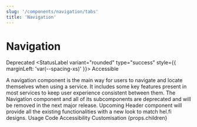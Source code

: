 ```yaml
---
slug: '/components/navigation/tabs'
title: 'Navigation'
---
```




# Navigation

<StatusLabel variant="rounded">Deprecated</StatusLabel>
<StatusLabel variant="rounded" type="success" style={{ marginLeft: 'var(--spacing-xs)' }}>
  Accessible
</StatusLabel>

<LeadParagraph>
  A navigation component is the main way for users to navigate and locate themselves when using a service. It includes some key features present in most services to keep user experience consistent between them.
</LeadParagraph>

<Notification label="Deprecated" className="siteNotification" type="alert">
  The Navigation component and all of its subcomponents are deprecated and will be removed in the next major release. Upcoming Header component will provide all the existing functionalities with a new look to match hel.fi designs.
</Notification>

<PageTabs pageContext={props.pageContext}>
  <PageTabs.TabList>
    <PageTabs.Tab href="/">Usage</PageTabs.Tab>
    <PageTabs.Tab href="/code">Code</PageTabs.Tab>
    <PageTabs.Tab href="/accessibility">Accessibility</PageTabs.Tab>
    <PageTabs.Tab href="/customisation">Customisation</PageTabs.Tab>
  </PageTabs.TabList>
  <PageTabs.TabPanel>{props.children}</PageTabs.TabPanel>
</PageTabs>

